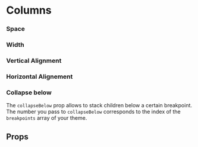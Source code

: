 
<Meta title="Components/Columns" component={Columns} />

# Columns

<Canvas withSource="open">
  <Story name="Base">
    <Columns>
      <Column>
        <Placeholder width="100%" height={60} />
      </Column>
      <Column>
        <Placeholder width="100%" height={60} />
      </Column>
    </Columns>
  </Story>
</Canvas>

### Space

<Canvas>
  <Story name="Space">
    <Columns space="8">
      <Column>
        <Placeholder width="100%" height={60} />
      </Column>
      <Column>
        <Placeholder width="100%" height={60} />
      </Column>
    </Columns>
  </Story>
</Canvas>

### Width

<Canvas>
  <Story name="Width">
    <Stack space="4">
      <Columns space="2">
        <Column width="content">
          <Placeholder height={40} label="Content" />
        </Column>
        <Column>
          <Placeholder height={40} label="Fluid" />
        </Column>
      </Columns>
      <Columns space="2">
        <Column width={1 / 4}>
          <Placeholder height={40} label="1 / 4" />
        </Column>
        <Column>
          <Placeholder height={40} label="Fluid" />
        </Column>
      </Columns>
      <Columns space="2">
        <Column width={1 / 3}>
          <Placeholder height={40} label="1 / 3" />
        </Column>
        <Column>
          <Placeholder height={40} label="Fluid" />
        </Column>
      </Columns>
      <Columns space="2">
        <Column width={1 / 2}>
          <Placeholder height={40} label="1 / 2" />
        </Column>
        <Column>
          <Placeholder height={40} label="Fluid" />
        </Column>
      </Columns>
      <Columns space="2">
        <Column width="content">
          <Placeholder height={40} label="Content" />
        </Column>
        <Column width={0.5}>
          <Placeholder height={40} label="0.5" />
        </Column>
        <Column width="content">
          <Placeholder height={40} label="Content" />
        </Column>
        <Column>
          <Placeholder height={40} label="Fluid" />
        </Column>
      </Columns>
    </Stack>
  </Story>
</Canvas>

### Vertical Alignment

<Canvas>
  <Story name="Vertical Alignment">
    <Stack space="8" dividers>
      <Columns space="4" alignY="top">
        <Column>
          <Placeholder height={20} />
        </Column>
        <Column>
          <Placeholder height={80} label="top" />
        </Column>
        <Column>
          <Placeholder height={20} />
        </Column>
      </Columns>
      <Columns space="4" alignY="center">
        <Column>
          <Placeholder height={20} />
        </Column>
        <Column>
          <Placeholder height={80} label="center" />
        </Column>
        <Column>
          <Placeholder height={20} />
        </Column>
      </Columns>
      <Columns space="4" alignY="bottom">
        <Column>
          <Placeholder height={20} />
        </Column>
        <Column>
          <Placeholder height={80} label="bottom" />
        </Column>
        <Column>
          <Placeholder height={20} />
        </Column>
      </Columns>
    </Stack>
  </Story>
</Canvas>

### Horizontal Alignement

<Canvas>
  <Story name="Horizontal Alignement">
    <Stack space="8" dividers>
      <Columns space="2" align="left">
        <Column width={1 / 5}>
          <Placeholder height={20} label="left" />
        </Column>
        <Column width={1 / 5}>
          <Placeholder height={20} />
        </Column>
      </Columns>
      <Columns align="center">
        <Column width={2 / 5}>
          <Placeholder height={20} label="center" />
        </Column>
      </Columns>
      <Columns space="2" align="right">
        <Column width={1 / 5}>
          <Placeholder height={20} />
        </Column>
        <Column width={1 / 5}>
          <Placeholder height={20} label="right" />
        </Column>
      </Columns>
    </Stack>
  </Story>
</Canvas>

### Collapse below

The `collapseBelow` prop allows to stack children below a certain breakpoint.<br />
The number you pass to `collapseBelow` corresponds to the index of the `breakpoints`
array of your theme.

<Canvas>
  <Story name="Collapse below">
    <Columns space="8" collapseBelow={1}>
      <Column>
        <Placeholder width="100%" height={60} />
      </Column>
      <Column>
        <Placeholder width="100%" height={60} />
      </Column>
    </Columns>
  </Story>
</Canvas>

## Props

<ArgsTable of={Columns} />
